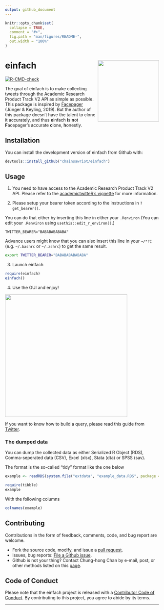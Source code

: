 ```yaml
---
output: github_document
---
```


<!-- README.md is generated from README.Rmd. Please edit that file -->

```r
knitr::opts_chunk$set(
  collapse = TRUE,
  comment = "#>",
  fig.path = "man/figures/README-",
  out.width = "100%"
)
```

# einfach <img src="man/figures/einfach_logo.png" align="right" height="200" />

<!-- badges: start -->
[![R-CMD-check](https://github.com/chainsawriot/einfach/workflows/R-CMD-check/badge.svg)](https://github.com/chainsawriot/einfach/actions)
<!-- badges: end -->

The goal of einfach is to make collecting tweets through the Academic Research Product Track V2 API as simple as possible. This package is inspired by [Facepager](https://github.com/strohne/Facepager) (Jünger & Keyling, 2019). But the author of this package doesn't have the talent to clone it accurately, and thus **e**infach **i**s **n**ot **F**acepager's **a**ccurate **c**lone, **h**onestly.

## Installation

You can install the development version of einfach from Github with:

``` r
devtools::install_github("chainsawriot/einfach")
```

## Usage

1. You need to have access to the Academic Research Product Track V2 API. Please refer to the [academictwitteR's vignette](https://cran.r-project.org/web/packages/academictwitteR/vignettes/academictwitteR-auth.html) for more information.

2. Please setup your bearer token according to the instructions in `?get_bearer()`.

You can do that either by inserting this line in either your `.Renviron` (You can edit your `.Renviron` using `usethis::edit_r_environ()`.)

```
TWITTER_BEARER="BABABABABABA"
```

Advance users might know that you can also insert this line in your `~/*rc` (e.g. `~/.bashrc` or `~/.zshrc`) to get the same result.

```sh
export TWITTER_BEARER="BABABABABABABA"
```

3. Launch einfach

```r
require(einfach)
einfach()
```

4. Use the GUI and enjoy!

<img src="man/figures/einfach.gif" align="center" height="400" />

If you want to know how to build a query, please read this guide from [Twitter](https://developer.twitter.com/en/docs/twitter-api/tweets/search/integrate/build-a-query).

### The dumped data

You can dump the collected data as either Serialized R Object (RDS), Comma-seperated data (CSV), Excel (xlsx), Stata (dta) or SPSS (sav).

The format is the so-called "tidy" format like the one below

```r
example <- readRDS(system.file("extdata", "example_data.RDS", package = "einfach"))
```

```r
require(tibble)
example
```

With the following columns

```r
colnames(example)
```

## Contributing

Contributions in the form of feedback, comments, code, and bug report are welcome.

* Fork the source code, modify, and issue a [pull request](https://docs.github.com/en/github/collaborating-with-issues-and-pull-requests/creating-a-pull-request-from-a-fork).
* Issues, bug reports: [File a Github issue](https://github.com/chainsawriot/einfach).
* Github is not your thing? Contact Chung-hong Chan by e-mail, post, or other methods listed on this [page](https://www.mzes.uni-mannheim.de/d7/en/profiles/chung-hong-chan).

## Code of Conduct

Please note that the einfach project is released with a [Contributor Code of Conduct](https://contributor-covenant.org/version/2/0/CODE_OF_CONDUCT.html). By contributing to this project, you agree to abide by its terms.

---
